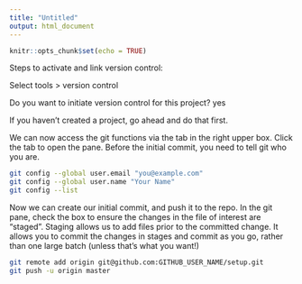 ```yaml
---
title: "Untitled"
output: html_document
---
```


```r
knitr::opts_chunk$set(echo = TRUE)
```

Steps to activate and link version control:

Select tools > version control

Do you want to initiate version control for this project?
yes

If you haven't created a project, go ahead and do that first.

We can now access the git functions via the tab in the right upper box. Click the tab to open the pane. Before the initial commit, you need to tell git who you are.

```bash
git config --global user.email "you@example.com"
git config --global user.name "Your Name"
git config --list
```

Now we can create our initial commit, and push it to the repo.
In the git pane, check the box to ensure the changes in the file of interest are "staged". Staging allows us to add files prior to the committed change. It allows you to commit the changes in stages and commit as you go, rather than one large batch (unless that's what you want!)

```bash
git remote add origin git@github.com:GITHUB_USER_NAME/setup.git
git push -u origin master
```


